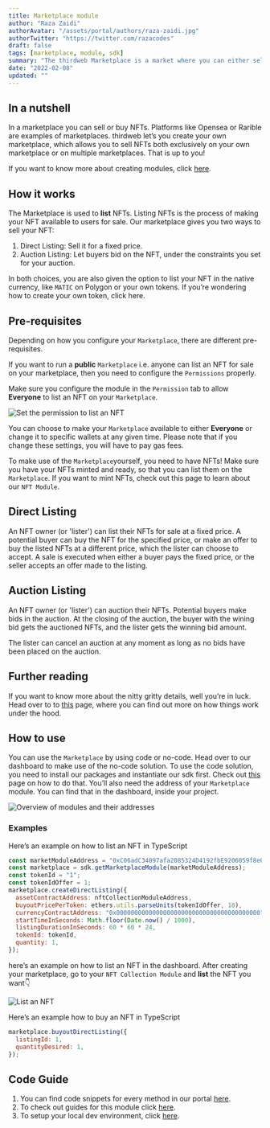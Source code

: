 ```yaml
---
title: Marketplace module
author: "Raza Zaidi"
authorAvatar: "/assets/portal/authors/raza-zaidi.jpg"
authorTwitter: "https://twitter.com/razacodes"
draft: false
tags: [marketplace, module, sdk]
summary: "The thirdweb Marketplace is a market where you can either sell or auction NFTs"
date: "2022-02-08"
updated: ""
---
```


## In a nutshell

In a marketplace you can sell or buy NFTs. Platforms like Opensea or Rarible are examples of marketplaces. thirdweb let’s you create your own marketplace, which allows you to sell NFTs both exclusively on your own marketplace or on multiple marketplaces. That is up to you!

If you want to know more about creating modules, click [here](/learn/modules).

## How it works

The Marketplace is used to **list** NFTs. Listing NFTs is the process of making your NFT available to users for sale. Our marketplace gives you two ways to sell your NFT:

1. Direct Listing: Sell it for a fixed price.
2. Auction Listing: Let buyers bid on the NFT, under the constraints you set for your auction.

In both choices, you are also given the option to list your NFT in the native currency, like `MATIC` on Polygon or your own tokens. If you’re wondering how to create your own token, click here.

## Pre-requisites

Depending on how you configure your `Marketplace`, there are different pre-requisites.

If you want to run a **public** `Marketplace` i.e. anyone can list an NFT for sale on your marketplace, then you need to configure the `Permissions` properly.

Make sure you configure the module in the `Permission` tab to allow **Everyone** to list an NFT on your `Marketplace`.

![Set the permission to list an NFT](/assets/portal/learn/marketplace/permission.png)

You can choose to make your `Marketplace` available to either **Everyone** or change it to specific wallets at any given time. Please note that if you change these settings, you will have to pay gas fees.

To make use of the `Marketplace`yourself, you need to have NFTs! Make sure you have your NFTs minted and ready, so that you can list them on the `Marketplace`. If you want to mint NFTs, check out this page to learn about our `NFT Module`.

## Direct Listing

An NFT owner (or 'lister') can list their NFTs for sale at a fixed price. A potential buyer can buy the NFT for the specified price, or make an offer to buy the listed NFTs at a different price, which the lister can choose to accept. A sale is executed when either a buyer pays the fixed price, or the seller accepts an offer made to the listing.

## Auction Listing

An NFT owner (or 'lister') can auction their NFTs. Potential buyers make bids in the auction. At the closing of the auction, the buyer with the wining bid gets the auctioned NFTs, and the lister gets the winning bid amount.

The lister can cancel an auction at any moment as long as no bids have been placed on the auction.

## Further reading

If you want to know more about the nitty gritty details, well you’re in luck. Head over to to [this](https://github.com/nftlabs/nftlabs-protocols/blob/main/contracts/marketplace/marketplace.md) page, where you can find out more on how things work under the hood.

## How to use

You can use the `Marketplace` by using code or no-code. Head over to our dashboard to make use of the no-code solution. To use the code solution, you need to install our packages and instantiate our sdk first. Check out [this](/learn/connect-to-blockchain) page on how to do that. You’ll also need the address of your `Marketplace` module. You can find that in the dashboard, inside your project.

![Overview of modules and their addresses](/assets/portal/learn/marketplace/module-address.png)

### Examples

Here’s an example on how to list an NFT in TypeScript

```jsx
const marketModuleAddress = "0xC06adC34097afa2085324D4192fbE9206059f8e0";
const marketplace = sdk.getMarketplaceModule(marketModuleAddress);
const tokenId = "1";
const tokenIdOffer = 1;
marketplace.createDirectListing({
  assetContractAddress: nftCollectionModuleAddress,
  buyoutPricePerToken: ethers.utils.parseUnits(tokenIdOffer, 18),
  currencyContractAddress: "0x0000000000000000000000000000000000000000",
  startTimeInSeconds: Math.floor(Date.now() / 1000),
  listingDurationInSeconds: 60 * 60 * 24,
  tokenId: tokenId,
  quantity: 1,
});
```

here’s an example on how to list an NFT in the dashboard. After creating your marketplace, go to your `NFT Collection Module` and **list** the NFT you want👇

![List an NFT](/assets/portal/learn/marketplace/list-nft.png)

Here’s an example how to buy an NFT in TypeScript

```jsx
marketplace.buyoutDirectListing({
  listingId: 1,
  quantityDesired: 1,
});
```

## Code Guide

1. You can find code snippets for every method in our portal [here](/learn/code-examples/marketplace).
2. To check out guides for this module click [here](/guides/marketplace).
3. To setup your local dev environment, click [here](/guides/sdk-guide).

<MdxNavigation>
  <MdxNavigationItem
    href="/learn/modules/token"
    title="Token"
  />
  <MdxNavigationItem href="/learn/modules/pack" title="Pack" next />
</MdxNavigation>